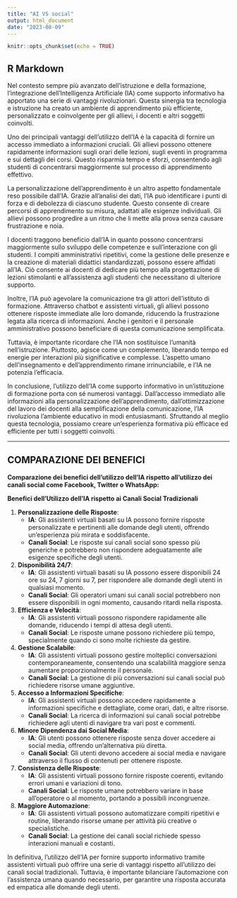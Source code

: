 ```yaml
---
title: "AI VS social"
output: html_document
date: "2023-08-09"
---
```


```r
knitr::opts_chunk$set(echo = TRUE)
```

## R Markdown

Nel contesto sempre più avanzato dell'istruzione e della formazione, l'integrazione dell'Intelligenza Artificiale (IA) come supporto informativo ha apportato una serie di vantaggi rivoluzionari. Questa sinergia tra tecnologia e istruzione ha creato un ambiente di apprendimento più efficiente, personalizzato e coinvolgente per gli allievi, i docenti e altri soggetti coinvolti.

Uno dei principali vantaggi dell'utilizzo dell'IA è la capacità di fornire un accesso immediato a informazioni cruciali. Gli allievi possono ottenere rapidamente informazioni sugli orari delle lezioni, sugli eventi in programma e sui dettagli dei corsi. Questo risparmia tempo e sforzi, consentendo agli studenti di concentrarsi maggiormente sul processo di apprendimento effettivo.

La personalizzazione dell'apprendimento è un altro aspetto fondamentale reso possibile dall'IA. Grazie all'analisi dei dati, l'IA può identificare i punti di forza e di debolezza di ciascuno studente. Questo consente di creare percorsi di apprendimento su misura, adattati alle esigenze individuali. Gli allievi possono progredire a un ritmo che li mette alla prova senza causare frustrazione e noia.

I docenti traggono beneficio dall'IA in quanto possono concentrarsi maggiormente sullo sviluppo delle competenze e sull'interazione con gli studenti. I compiti amministrativi ripetitivi, come la gestione delle presenze e la creazione di materiali didattici standardizzati, possono essere affidati all'IA. Ciò consente ai docenti di dedicare più tempo alla progettazione di lezioni stimolanti e all'assistenza agli studenti che necessitano di ulteriore supporto.

Inoltre, l'IA può agevolare la comunicazione tra gli attori dell'istituto di formazione. Attraverso chatbot e assistenti virtuali, gli allievi possono ottenere risposte immediate alle loro domande, riducendo la frustrazione legata alla ricerca di informazioni. Anche i genitori e il personale amministrativo possono beneficiare di questa comunicazione semplificata.

Tuttavia, è importante ricordare che l'IA non sostituisce l'umanità nell'istruzione. Piuttosto, agisce come un complemento, liberando tempo ed energie per interazioni più significative e complesse. L'aspetto umano dell'insegnamento e dell'apprendimento rimane irrinunciabile, e l'IA ne potenzia l'efficacia.

In conclusione, l'utilizzo dell'IA come supporto informativo in un'istituzione di formazione porta con sé numerosi vantaggi. Dall'accesso immediato alle informazioni alla personalizzazione dell'apprendimento, dall'ottimizzazione del lavoro dei docenti alla semplificazione della comunicazione, l'IA rivoluziona l'ambiente educativo in modi entusiasmanti. Sfruttando al meglio questa tecnologia, possiamo creare un'esperienza formativa più efficace ed efficiente per tutti i soggetti coinvolti.

***
## COMPARAZIONE DEI BENEFICI

**Comparazione dei benefici dell'utilizzo dell'IA rispetto all'utilizzo dei canali social come Facebook, Twitter o WhatsApp:**

**Benefici dell'Utilizzo dell'IA rispetto ai Canali Social Tradizionali**

1. **Personalizzazione delle Risposte**:
   - **IA**: Gli assistenti virtuali basati su IA possono fornire risposte personalizzate e pertinenti alle domande degli utenti, offrendo un'esperienza più mirata e soddisfacente.
   - **Canali Social**: Le risposte sui canali social sono spesso più generiche e potrebbero non rispondere adeguatamente alle esigenze specifiche degli utenti.

2. **Disponibilità 24/7**:
   - **IA**: Gli assistenti virtuali basati su IA possono essere disponibili 24 ore su 24, 7 giorni su 7, per rispondere alle domande degli utenti in qualsiasi momento.
   - **Canali Social**: Gli operatori umani sui canali social potrebbero non essere disponibili in ogni momento, causando ritardi nella risposta.

3. **Efficienza e Velocità**:
   - **IA**: Gli assistenti virtuali possono rispondere rapidamente alle domande, riducendo i tempi di attesa degli utenti.
   - **Canali Social**: Le risposte umane possono richiedere più tempo, specialmente quando ci sono molte richieste da gestire.

4. **Gestione Scalabile**:
   - **IA**: Gli assistenti virtuali possono gestire molteplici conversazioni contemporaneamente, consentendo una scalabilità maggiore senza aumentare proporzionalmente il personale.
   - **Canali Social**: La gestione di più conversazioni sui canali social può richiedere risorse umane aggiuntive.

5. **Accesso a Informazioni Specifiche**:
   - **IA**: Gli assistenti virtuali possono accedere rapidamente a informazioni specifiche e dettagliate, come orari, dati, e altre risorse.
   - **Canali Social**: La ricerca di informazioni sui canali social potrebbe richiedere agli utenti di navigare tra vari post e commenti.

6. **Minore Dipendenza dai Social Media**:
   - **IA**: Gli utenti possono ottenere risposte senza dover accedere ai social media, offrendo un'alternativa più diretta.
   - **Canali Social**: Gli utenti devono accedere ai social media e navigare attraverso il flusso di contenuti per ottenere risposte.

7. **Consistenza delle Risposte**:
   - **IA**: Gli assistenti virtuali possono fornire risposte coerenti, evitando errori umani e variazioni di tono.
   - **Canali Social**: Le risposte umane potrebbero variare in base all'operatore o al momento, portando a possibili incongruenze.

8. **Maggiore Automazione**:
   - **IA**: Gli assistenti virtuali possono automatizzare compiti ripetitivi e routine, liberando risorse umane per attività più creative o specialistiche.
   - **Canali Social**: La gestione dei canali social richiede spesso interazioni manuali e costanti.

In definitiva, l'utilizzo dell'IA per fornire supporto informativo tramite assistenti virtuali può offrire una serie di vantaggi rispetto all'utilizzo dei canali social tradizionali. Tuttavia, è importante bilanciare l'automazione con l'assistenza umana quando necessario, per garantire una risposta accurata ed empatica alle domande degli utenti.
